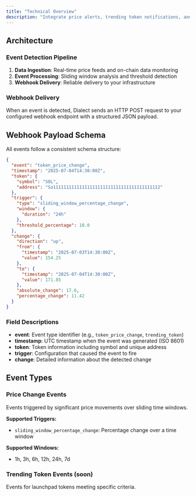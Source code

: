 ```yaml
---
title: "Technical Overview"
description: "Integrate price alerts, trending token notifications, and automated trading triggers using webhook events. Build powerful applications by subscribing to real-time market events. Configure price thresholds, trending token filters, and receive structured webhook payloads to trigger your application logic."
---
```


## Architecture

### Event Detection Pipeline

1. **Data Ingestion**: Real-time price feeds and on-chain data monitoring
2. **Event Processing**: Sliding window analysis and threshold detection
3. **Webhook Delivery**: Reliable delivery to your infrastructure 

### Webhook Delivery

When an event is detected, Dialect sends an HTTP POST request to your configured webhook endpoint with a structured JSON payload.
## Webhook Payload Schema

All events follow a consistent schema structure:

```json
{
  "event": "token_price_change",
  "timestamp": "2025-07-04T14:30:00Z",
  "token": {
    "symbol": "SOL",
    "address": "So11111111111111111111111111111111111111112"
  },
  "trigger": {
    "type": "sliding_window_percentage_change",
    "window": {
      "duration": "24h"
    },
    "threshold_percentage": 10.0
  },
  "change": {
    "direction": "up",
    "from": {
      "timestamp": "2025-07-03T14:30:00Z",
      "value": 154.25
    },
    "to": {
      "timestamp": "2025-07-04T14:30:00Z",
      "value": 171.85
    },
    "absolute_change": 17.6,
    "percentage_change": 11.42
  }
}
```

### Field Descriptions

- **event**: Event type identifier (e.g., `token_price_change`, `trending_token`)
- **timestamp**: UTC timestamp when the event was generated (ISO 8601)
- **token**: Token information including symbol and unique address
- **trigger**: Configuration that caused the event to fire
- **change**: Detailed information about the detected change

## Event Types

### Price Change Events

Events triggered by significant price movements over sliding time windows.

**Supported Triggers:**
- `sliding_window_percentage_change`: Percentage change over a time window

**Supported Windows:**
- 1h, 3h, 6h, 12h, 24h, 7d

### Trending Token Events (soon)

Events for launchpad tokens meeting specific criteria.
